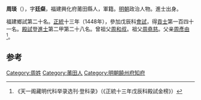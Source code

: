 '''周琰'''（{{bd|1421年||？}}），字'''廷粲'''，福建興化府莆田縣人，軍籍。[[明朝|明朝]]政治人物。進士出身。

福建鄉試第二十名。[[正统_(年号)|正統]]十三年（1448年），參加戊辰科[[會試|會試]]，得[[貢士|貢士]]第一百四十一名。[[殿試|殿試]]登[[進士|進士]]第二甲第二十八名。曾祖父[[周和叔|周和叔]]。祖父[[周堯慈|周堯慈]]。父亲[[周彥由|周彥由]]<ref>《天一阁藏明代科举录选刊·登科录》（《正統十三年戊辰科殿試金榜》）</ref>。

==参考==
{{reflist}}

{{start box}}
{{s-off}}
{{s-before|[[張忠_(泰興)|張忠]]}}
{{s-title|明朝饒州府知府|景泰年間}}
{{s-after|[[吳忱|吳忱]]}}
{{end box}}

{{明朝人物小作品}}
{{正統十三年戊辰科殿試金榜}}

[[Category:周姓|Category:周姓]]
[[Category:莆田人|Category:莆田人]]
[[Category:明朝饒州府知府|Category:明朝饒州府知府]]